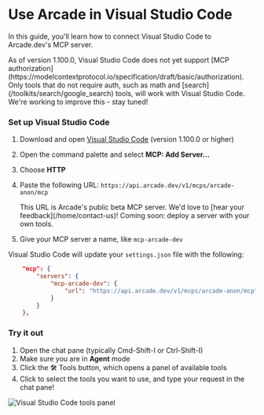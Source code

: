 
# Use Arcade in Visual Studio Code

In this guide, you'll learn how to connect Visual Studio Code to Arcade.dev's MCP server.

<Note>
As of version 1.100.0, Visual Studio Code does not yet support [MCP authorization](https://modelcontextprotocol.io/specification/draft/basic/authorization). Only tools that do not require auth, such as math and [search](/toolkits/search/google_search) tools, will work with Visual Studio Code. We're working to improve this - stay tuned!
</Note>

<Steps>


### Set up Visual Studio Code

1. Download and open [Visual Studio Code](https://code.visualstudio.com/download) (version 1.100.0 or higher)
1. Open the command palette and select **MCP: Add Server...**
1. Choose **HTTP**
1. Paste the following URL: `https://api.arcade.dev/v1/mcps/arcade-anon/mcp`

   <Info>
   This URL is Arcade's public beta MCP server. We'd love to [hear your feedback](/home/contact-us)!
   Coming soon: deploy a server with your own tools.
   </Info>
1. Give your MCP server a name, like `mcp-arcade-dev`

Visual Studio Code will update your `settings.json` file with the following:
```json
    "mcp": {
        "servers": {
            "mcp-arcade-dev": {
                "url": "https://api.arcade.dev/v1/mcps/arcade-anon/mcp"
            }
        }
    },
```

### Try it out

1. Open the chat pane (typically Cmd-Shift-I or Ctrl-Shift-I)
1. Make sure you are in **Agent** mode
1. Click the 🛠️ Tools button, which opens a panel of available tools
1. Click to select the tools you want to use, and type your request in the chat pane!

<div className="flex justify-center my-4">
  <img src="/videos/vscode_mcp_demo.webp" alt="Visual Studio Code tools panel" />
</div>


</Steps>
